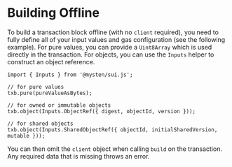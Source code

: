 # Building Offline

To build a transaction block offline (with no `client` required),
you need to fully define all of your input values and gas configuration (see the following
example). For pure values, you can provide a `Uint8Array` which is used directly in the
transaction. For objects, you can use the `Inputs` helper to construct an object reference.

```tsx
import { Inputs } from '@mysten/sui.js';

// for pure values
txb.pure(pureValueAsBytes);

// for owned or immutable objects
txb.object(Inputs.ObjectRef({ digest, objectId, version }));

// for shared objects
txb.object(Inputs.SharedObjectRef({ objectId, initialSharedVersion, mutable }));
```

You can then omit the `client` object when calling `build` on the transaction. Any
required data that is missing throws an error.
